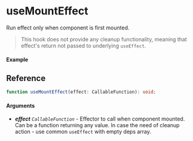 
<Meta title="Lifecycle/useMountEffect" component={Example} />

# useMountEffect

Run effect only when component is first mounted.

> This hook does not provide any cleanup functionality, meaning that effect's return not passed to
> underlying `useEffect`.

#### Example

<Canvas>
  <Story story={Example} inline />
</Canvas>

## Reference

```ts
function useMountEffect(effect: CallableFunction): void;
```

#### Arguments

- _**effect**_ _`CallableFunction`_ - Effector to call when component mounted. Can be a function returning any value.
  In case the need of cleanup action - use common `useEffect` with empty deps array.
